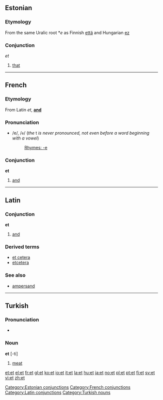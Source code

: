 ==Estonian==
===Etymology===
From the same Uralic root *''e'' as Finnish [[että]] and Hungarian [[ez]]
===Conjunction===
''et''

# [[that]]


----

==French==

===Etymology===
From Latin ''et'', '''[[and]]'''
===Pronunciation===
*/e/, /<tt>e</tt>/ (''the'' t ''is never pronounced, not even before a word beginning with a vowel'')
*:[[Rhymes:French:-e|Rhymes: -e]]

===Conjunction===
'''et'''

#[[and]]


----

==Latin==

===Conjunction===
'''et'''

#[[and]]
{{seeCites}}

===Derived terms===
*[[et cetera]]
*[[etcetera]]

===See also===
*[[ampersand]]


----

==Turkish==
===Pronunciation===
*{{IPA|/ɛt/}}

===Noun===
'''et''' [-ti]

#[[meat]]

[[Category:Estonian conjunctions]]
[[Category:French conjunctions]]
[[Category:Latin conjunctions]]
[[Category:Turkish nouns]]

[[et:et]]
[[el:et]]
[[fr:et]]
[[gl:et]]
[[ko:et]]
[[io:et]]
[[it:et]]
[[la:et]]
[[hu:et]]
[[ja:et]]
[[no:et]]
[[pl:et]]
[[pt:et]]
[[fi:et]]
[[sv:et]]
[[vi:et]]
[[zh:et]]